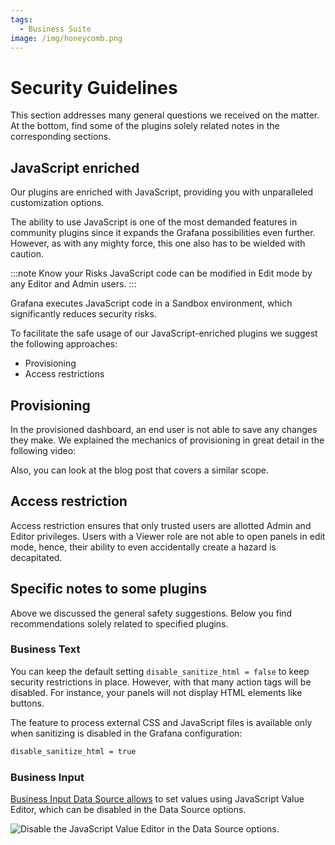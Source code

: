 ```yaml
---
tags:
  - Business Suite
image: /img/honeycomb.png
---
```



# Security Guidelines

This section addresses many general questions we received on the matter. At the bottom, find some of the plugins solely related notes in the corresponding sections.

## JavaScript enriched

Our plugins are enriched with JavaScript, providing you with unparalleled customization options.

The ability to use JavaScript is one of the most demanded features in community plugins since it expands the Grafana possibilities even further. However, as with any mighty force, this one also has to be wielded with caution.

:::note Know your Risks
JavaScript code can be modified in Edit mode by any Editor and Admin users.
:::

Grafana executes JavaScript code in a Sandbox environment, which significantly reduces security risks.

To facilitate the safe usage of our JavaScript-enriched plugins we suggest the following approaches:

- Provisioning
- Access restrictions

## Provisioning

In the provisioned dashboard, an end user is not able to save any changes they make. We explained the mechanics of provisioning in great detail in the following video:

<Youtube
  id="sGHKY0VmbLw"
  title="Provisioning in Grafana. Basics and pitfalls. File examples. Windows and Docker Demo."
/>

Also, you can look at the blog post that covers a similar scope.

<BlogPost
  href="/blog/provisioning-grafana-20230509/"
  src="/img/blog/2023-05-09-provisioning-grafana/banner.png"
/>

## Access restriction

Access restriction ensures that only trusted users are allotted Admin and Editor privileges. Users with a Viewer role are not able to open panels in edit mode, hence, their ability to even accidentally create a hazard is decapitated.

## Specific notes to some plugins

Above we discussed the general safety suggestions. Below you find recommendations solely related to specified plugins.

### Business Text

You can keep the default setting `disable_sanitize_html = false` to keep security restrictions in place. However, with that many action tags will be disabled. For instance, your panels will not display HTML elements like buttons.

The feature to process external CSS and JavaScript files is available only when sanitizing is disabled in the Grafana configuration:

```sh
disable_sanitize_html = true
```

### Business Input

[Business Input Data Source allows](/plugins/volkovlabs-static-datasource) to set values using JavaScript Value Editor, which can be disabled in the Data Source options.

<Image
  title="Disable the JavaScript Value Editor in the Data Source options."
  src="/img/plugins/security/static-java.png"
/>
